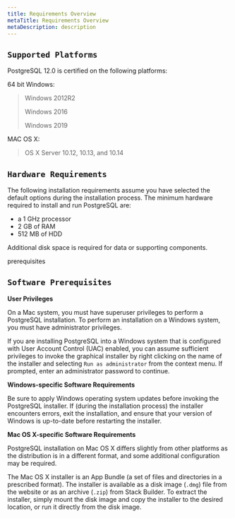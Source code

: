 ```yaml
---
title: Requirements Overview
metaTitle: Requirements Overview
metaDescription: description
---
```


## `Supported Platforms`

PostgreSQL 12.0 is certified on the following platforms:

64 bit Windows:

> Windows 2012R2
> 
> Windows 2016
> 
> Windows 2019

MAC OS X:

> OS X Server 10.12, 10.13, and 10.14

## `Hardware Requirements`

The following installation requirements assume you have selected the
default options during the installation process. The minimum hardware
required to install and run PostgreSQL are:

  - a 1 GHz processor
  - 2 GB of RAM
  - 512 MB of HDD

Additional disk space is required for data or supporting components.

<div class="index">

prerequisites

</div>

## `Software Prerequisites`

**User Privileges**

On a Mac system, you must have superuser privileges to perform a
PostgreSQL installation. To perform an installation on a Windows system,
you must have administrator privileges.

If you are installing PostgreSQL into a Windows system that is
configured with User Account Control (UAC) enabled, you can assume
sufficient privileges to invoke the graphical installer by right
clicking on the name of the installer and selecting `Run as
administrator` from the context menu. If prompted, enter an
administrator password to continue.

**Windows-specific Software Requirements**

Be sure to apply Windows operating system updates before invoking the
PostgreSQL installer. If (during the installation process) the installer
encounters errors, exit the installation, and ensure that your version
of Windows is up-to-date before restarting the installer.

**Mac OS X-specific Software Requirements**

PostgreSQL installation on Mac OS X differs slightly from other
platforms as the distribution is in a different format, and some
additional configuration may be required.

The Mac OS X installer is an App Bundle (a set of files and directories
in a prescribed format). The installer is available as a disk image
(`.dmg`) file from the website or as an archive (`.zip`) from Stack
Builder. To extract the installer, simply mount the disk image and copy
the installer to the desired location, or run it directly from the disk
image.
